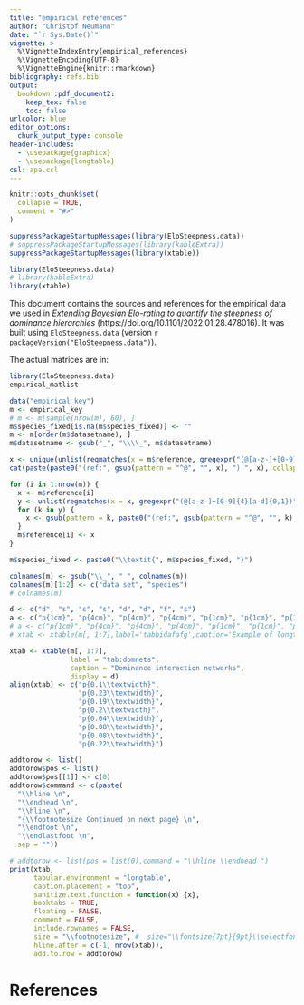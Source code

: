 ```yaml
---
title: "empirical references"
author: "Christof Neumann"
date: "`r Sys.Date()`"
vignette: >
  %\VignetteIndexEntry{empirical_references}
  %\VignetteEncoding{UTF-8}
  %\VignetteEngine{knitr::rmarkdown}
bibliography: refs.bib
output: 
  bookdown::pdf_document2:
    keep_tex: false
    toc: false
urlcolor: blue
editor_options: 
  chunk_output_type: console
header-includes: 
  - \usepackage{graphicx}   
  - \usepackage{longtable}
csl: apa.csl
---
```


```r
knitr::opts_chunk$set(
  collapse = TRUE,
  comment = "#>"
)
```

```r
suppressPackageStartupMessages(library(EloSteepness.data))
# suppressPackageStartupMessages(library(kableExtra))
suppressPackageStartupMessages(library(xtable))
```

```r
library(EloSteepness.data)
# library(kableExtra)
library(xtable)
```


This document contains the sources and references for the empirical data we used in *Extending Bayesian Elo-rating to quantify the steepness of dominance hierarchies* (https://doi.org/10.1101/2022.01.28.478016).
It was built using `EloSteepness.data` (version `r  packageVersion("EloSteepness.data")`).


The actual matrices are in:

```r
library(EloSteepness.data)
empirical_matlist
```



```r

data("empirical_key")
m <- empirical_key
# m <- m[sample(nrow(m), 60), ]
m$species_fixed[is.na(m$species_fixed)] <- ""
m <- m[order(m$datasetname), ]
m$datasetname <- gsub("_", "\\\\_", m$datasetname)

x <- unique(unlist(regmatches(x = m$reference, gregexpr("(@[a-z-]+[0-9]{4}[a-d]{0,1})", text = m$reference))))
cat(paste(paste0("(ref:", gsub(pattern = "^@", "", x), ") ", x), collapse = "\n\n"))
```

\setlength\LTleft{-0.8in}

\setlength\LTright{-1in}

```r
for (i in 1:nrow(m)) {
  x <- m$reference[i]
  y <- unlist(regmatches(x = x, gregexpr("(@[a-z-]+[0-9]{4}[a-d]{0,1})", text = x)))
  for (k in y) {
    x <- gsub(pattern = k, paste0("(ref:", gsub(pattern = "^@", "", k), ")"), x)
  }
  m$reference[i] <- x
}

m$species_fixed <- paste0("\\textit{", m$species_fixed, "}")

colnames(m) <- gsub("\\_", " ", colnames(m))
colnames(m)[1:2] <- c("data set", "species")
# colnames(m)

d <- c("d", "s", "s", "s", "d", "d", "f", "s")
a <- c("p{1cm}", "p{4cm}", "p{4cm}", "p{4cm}", "p{1cm}", "p{1cm}", "p{1.5cm}", "p{3cm}")
# a <- c("p{1cm}", "p{4cm}", "p{4cm}", "p{4cm}", "p{1cm}", "p{1cm}", "p{1.5cm}", "p{3cm}")
# xtab <- xtable(m[, 1:7],label='tabbidafafg',caption='Example of longtable spanning several pages', display = d, align = a)

xtab <- xtable(m[, 1:7], 
               label = "tab:domnets", 
               caption = "Dominance interaction networks", 
               display = d)
align(xtab) <- c("p{0.1\\textwidth}", 
                 "p{0.23\\textwidth}", 
                 "p{0.19\\textwidth}",
                 "p{0.2\\textwidth}",
                 "p{0.04\\textwidth}",
                 "p{0.08\\textwidth}", 
                 "p{0.08\\textwidth}",
                 "p{0.22\\textwidth}")

addtorow <- list()
addtorow$pos <- list()
addtorow$pos[[1]] <- c(0)
addtorow$command <- c(paste(
  "\\hline \n",
  "\\endhead \n",
  "\\hline \n",
  "{\\footnotesize Continued on next page} \n",
  "\\endfoot \n",
  "\\endlastfoot \n",
  sep = ""))

# addtorow <- list(pos = list(0),command = "\\hline \\endhead ")
print(xtab, 
      tabular.environment = "longtable",
      caption.placement = "top", 
      sanitize.text.function = function(x) {x}, 
      booktabs = TRUE,
      floating = FALSE,
      comment = FALSE,
      include.rownames = FALSE, 
      size = "\\footnotesize", #  size="\\fontsize{7pt}{9pt}\\selectfont", 
      hline.after = c(-1, nrow(xtab)),
      add.to.row = addtorow)
```


# References
